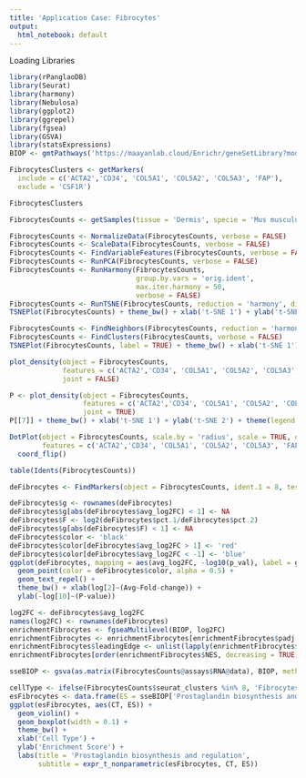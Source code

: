 ```yaml
---
title: 'Application Case: Fibrocytes'
output:
  html_notebook: default
---
```


Loading Libraries
```r
library(rPanglaoDB)
library(Seurat)
library(harmony)
library(Nebulosa)
library(ggplot2)
library(ggrepel)
library(fgsea)
library(GSVA)
library(statsExpressions)
BIOP <- gmtPathways('https://maayanlab.cloud/Enrichr/geneSetLibrary?mode=text&libraryName=BioPlanet_2019')
```

```r
FibrocytesClusters <- getMarkers(
  include = c('ACTA2','CD34', 'COL5A1', 'COL5A2', 'COL5A3', 'FAP'), 
  exclude = 'CSF1R')

FibrocytesClusters
```
```r
FibrocytesCounts <- getSamples(tissue = 'Dermis', specie = 'Mus musculus', celltype = 'Fibroblasts')
```
```r
FibrocytesCounts <- NormalizeData(FibrocytesCounts, verbose = FALSE)
FibrocytesCounts <- ScaleData(FibrocytesCounts, verbose = FALSE)
FibrocytesCounts <- FindVariableFeatures(FibrocytesCounts, verbose = FALSE)
FibrocytesCounts <- RunPCA(FibrocytesCounts, verbose = FALSE)
FibrocytesCounts <- RunHarmony(FibrocytesCounts, 
                               group.by.vars = 'orig.ident', 
                               max.iter.harmony = 50, 
                               verbose = FALSE)
FibrocytesCounts <- RunTSNE(FibrocytesCounts, reduction = 'harmony', dims = 1:10)
TSNEPlot(FibrocytesCounts) + theme_bw() + xlab('t-SNE 1') + ylab('t-SNE 2')
```

```r
FibrocytesCounts <- FindNeighbors(FibrocytesCounts, reduction = 'harmony', verbose = FALSE)
FibrocytesCounts <- FindClusters(FibrocytesCounts, verbose = FALSE)
TSNEPlot(FibrocytesCounts, label = TRUE) + theme_bw() + xlab('t-SNE 1') + ylab('t-SNE 2') + theme(legend.position = 'None')
```


```r
plot_density(object = FibrocytesCounts, 
             features = c('ACTA2','CD34', 'COL5A1', 'COL5A2', 'COL5A3', 'FAP'), 
             joint = FALSE)
```
```r
P <- plot_density(object = FibrocytesCounts, 
                  features = c('ACTA2','CD34', 'COL5A1', 'COL5A2', 'COL5A3', 'FAP'), 
                  joint = TRUE)
P[[7]] + theme_bw() + xlab('t-SNE 1') + ylab('t-SNE 2') + theme(legend.position = 'None')
```

```r
DotPlot(object = FibrocytesCounts, scale.by = 'radius', scale = TRUE, dot.min = 0.4, 
        features = c('ACTA2','CD34', 'COL5A1', 'COL5A2', 'COL5A3', 'FAP')) + 
  coord_flip()
```
```r
table(Idents(FibrocytesCounts))
```
```r
deFibrocytes <- FindMarkers(object = FibrocytesCounts, ident.1 = 8, test.use = 'MAST', verbose = FALSE)
```

```r
deFibrocytes$g <- rownames(deFibrocytes)
deFibrocytes$g[abs(deFibrocytes$avg_log2FC) < 1] <- NA
deFibrocytes$F <- log2(deFibrocytes$pct.1/deFibrocytes$pct.2)
deFibrocytes$g[abs(deFibrocytes$F) < 1] <- NA
deFibrocytes$color <- 'black'
deFibrocytes$color[deFibrocytes$avg_log2FC > 1] <- 'red'
deFibrocytes$color[deFibrocytes$avg_log2FC < -1] <- 'blue'
ggplot(deFibrocytes, mapping = aes(avg_log2FC, -log10(p_val), label = g)) + 
  geom_point(color = deFibrocytes$color, alpha = 0.5) + 
  geom_text_repel() + 
  theme_bw() + xlab(log[2]~(Avg~Fold-change)) +
  ylab(-log[10]~(P-value))

```
```r
log2FC <- deFibrocytes$avg_log2FC
names(log2FC) <- rownames(deFibrocytes)
enrichmentFibrocytes <- fgseaMultilevel(BIOP, log2FC)
enrichmentFibrocytes <- enrichmentFibrocytes[enrichmentFibrocytes$padj < 0.05,]
enrichmentFibrocytes$leadingEdge <- unlist(lapply(enrichmentFibrocytes$leadingEdge, function(X){paste0(X, collapse = ';')}))
enrichmentFibrocytes[order(enrichmentFibrocytes$NES, decreasing = TRUE),]
```

```r
sseBIOP <- gsva(as.matrix(FibrocytesCounts@assays$RNA@data), BIOP, method = 'ssgsea')
```
```r
cellType <- ifelse(FibrocytesCounts$seurat_clusters %in% 8, 'Fibrocytes', 'Fibroblasts')
esFibrocytes <- data.frame(ES = sseBIOP['Prostaglandin biosynthesis and regulation',], CT = cellType)
ggplot(esFibrocytes, aes(CT, ES)) + 
  geom_violin() + 
  geom_boxplot(width = 0.1) + 
  theme_bw() +
  xlab('Cell Type') +
  ylab('Enrichment Score') +
  labs(title = 'Prostaglandin biosynthesis and regulation', 
       subtitle = expr_t_nonparametric(esFibrocytes, CT, ES))
```

